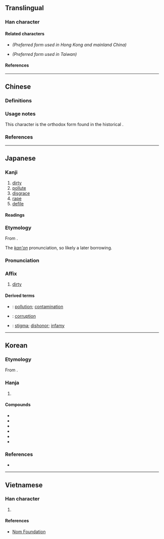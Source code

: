 {{also|污|汙}}
{{character info}}
==Translingual==
{{stroke order|type=janimate}}

===Han character===
{{Han char|rn=85|rad=水|as=03|sn=6|four=31127|canj=EMJS|ids=⿰氵亐}}

====Related characters====
* {{l|mul|[[污]]}} ''(Preferred form used in Hong Kong and mainland China)''
* {{l|mul|[[汙]]}} ''(Preferred form used in Taiwan)''

====References====
{{Han ref|kx=0605.150|dkj=17133|dj=0999.060|hdz=31551.020|uh=6C5A}}

----

==Chinese==

===Definitions===
{{zh-see|污}}

===Usage notes===
This character is the orthodox form found in the historical {{w|Kangxi Dictionary}}.

===References===
{{R:twedu|B02012-002#37}}

----

==Japanese==

===Kanji===
{{ja-kanji|grade=c|rs=水03}}

# [[dirty]]
# [[pollute]]
# [[disgrace]]
# [[rape]]
# [[defile]]

====Readings====
{{ja-readings
|goon=う
|kanon=お<を
|kun=けが-す, けが-れる, よご-す, きたな-い, よご-れる, けが-らわし.い
}}

===Etymology===
{{ja-kanjitab|お|yomi=kanon}}
From {{der|ja|ltc|sort=お|污|tr=ʔuoH}}.

The ''[[漢音#Japanese|kan'on]]'' pronunciation, so likely a later borrowing.

===Pronunciation===
{{ja-pron|お|y=kanon}}

===Affix===
{{ja-pos|affix|お|hhira=を}}

# [[dirty]]

====Derived terms====
{{der-top}}
* {{ja-r|汚%染|お%せん}}: [[pollution]]; [[contamination]]
* {{ja-r|汚%職|お%しょく}}: {{lb|ja|politics}} [[corruption]]
* {{ja-r|汚%名|お%めい}}: [[stigma]]; [[dishonor]]; [[infamy]]
{{der-bottom}}

----

==Korean==

===Etymology===
From {{der|ko|ltc|-}} {{ltc-l|汚|id=1}}.

===Hanja===
{{ko-hanja-search}}
{{ko-hanja|더럽다|더러울|오}}

# {{hanja form of|오|[[dirty]]}}

====Compounds====
{{der-top3|Compounds}}
* {{ko-l|오염|汚染}}
* {{ko-l|오명|汚名}}
* {{ko-l|오물|汚物}}
* {{ko-l|오점|汚點}}
* {{ko-l|오수|汚水}}
* {{ko-l|탐관오리|貪官汚吏}}
{{der-bottom}}

===References===
* {{R:hanjadoc|5797}}

----

==Vietnamese==

===Han character===
{{vi-hantu|rs=水03|[[ô]], [[ố]]}}

# {{rfdef|vi|sort=水03}}

====References====
* [http://nomfoundation.org/common/nom_details.php?codepoint=6C5A Nom Foundation]